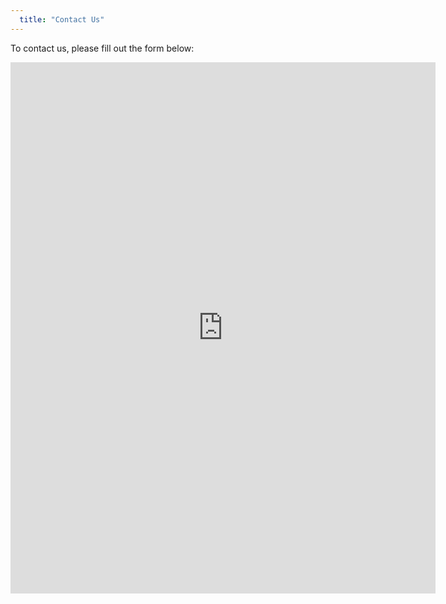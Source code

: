 ```yaml
---
  title: "Contact Us"
---
```


To contact us, please fill out the form below:

<iframe src="https://docs.google.com/forms/d/e/1FAIpQLScXCh0TKCb0MVIPG7r0c6QIzNhtIcNP1vDOZ3Bq7hK9bT2ZQg/viewform?embedded=true" width="680" height="850" frameborder="0" marginheight="0" marginwidth="0">Loading…</iframe>
